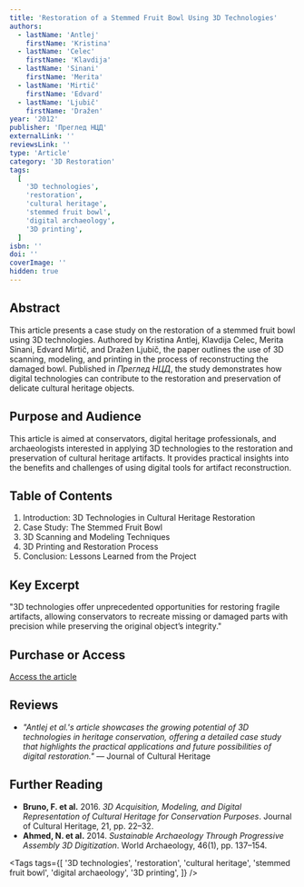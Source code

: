 ```yaml
---
title: 'Restoration of a Stemmed Fruit Bowl Using 3D Technologies'
authors:
  - lastName: 'Antlej'
    firstName: 'Kristina'
  - lastName: 'Celec'
    firstName: 'Klavdija'
  - lastName: 'Sinani'
    firstName: 'Merita'
  - lastName: 'Mirtič'
    firstName: 'Edvard'
  - lastName: 'Ljubič'
    firstName: 'Dražen'
year: '2012'
publisher: 'Преглед НЦД'
externalLink: ''
reviewsLink: ''
type: 'Article'
category: '3D Restoration'
tags:
  [
    '3D technologies',
    'restoration',
    'cultural heritage',
    'stemmed fruit bowl',
    'digital archaeology',
    '3D printing',
  ]
isbn: ''
doi: ''
coverImage: ''
hidden: true
---
```


## Abstract

This article presents a case study on the restoration of a stemmed fruit bowl using 3D technologies. Authored by Kristina Antlej, Klavdija Celec, Merita Sinani, Edvard Mirtič, and Dražen Ljubič, the paper outlines the use of 3D scanning, modeling, and printing in the process of reconstructing the damaged bowl. Published in _Преглед НЦД_, the study demonstrates how digital technologies can contribute to the restoration and preservation of delicate cultural heritage objects.

## Purpose and Audience

This article is aimed at conservators, digital heritage professionals, and archaeologists interested in applying 3D technologies to the restoration and preservation of cultural heritage artifacts. It provides practical insights into the benefits and challenges of using digital tools for artifact reconstruction.

## Table of Contents

1. Introduction: 3D Technologies in Cultural Heritage Restoration
2. Case Study: The Stemmed Fruit Bowl
3. 3D Scanning and Modeling Techniques
4. 3D Printing and Restoration Process
5. Conclusion: Lessons Learned from the Project

## Key Excerpt

"3D technologies offer unprecedented opportunities for restoring fragile artifacts, allowing conservators to recreate missing or damaged parts with precision while preserving the original object’s integrity."

## Purchase or Access

[Access the article](http://www.ncd.matf.bg.ac.rs/p21/papers/Antlej.pdf)

## Reviews

- _"Antlej et al.'s article showcases the growing potential of 3D technologies in heritage conservation, offering a detailed case study that highlights the practical applications and future possibilities of digital restoration."_ — Journal of Cultural Heritage

## Further Reading

- **Bruno, F. et al.** 2016. _3D Acquisition, Modeling, and Digital Representation of Cultural Heritage for Conservation Purposes_. Journal of Cultural Heritage, 21, pp. 22–32.
- **Ahmed, N. et al.** 2014. _Sustainable Archaeology Through Progressive Assembly 3D Digitization_. World Archaeology, 46(1), pp. 137–154.

<Tags
  tags={[
    '3D technologies',
    'restoration',
    'cultural heritage',
    'stemmed fruit bowl',
    'digital archaeology',
    '3D printing',
  ]}
/>
